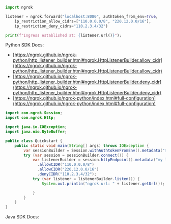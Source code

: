 ```python
import ngrok

listener = ngrok.forward("localhost:8080", authtoken_from_env=True,
    ip_restriction_allow_cidrs=["110.0.0.0/8", "220.12.0.0/16"],
    ip_restriction_deny_cidrs="110.2.3.4/32")

print(f"Ingress established at: {listener.url()}");
```

Python SDK Docs:

- [https://ngrok.github.io/ngrok-python/http_listener_builder.html#ngrok.HttpListenerBuilder.allow_cidr](https://ngrok.github.io/ngrok-python/http_listener_builder.html#ngrok.HttpListenerBuilder.allow_cidr)
- [https://ngrok.github.io/ngrok-python/http_listener_builder.html#ngrok.HttpListenerBuilder.deny_cidr](https://ngrok.github.io/ngrok-python/http_listener_builder.html#ngrok.HttpListenerBuilder.deny_cidr)
- [https://ngrok.github.io/ngrok-python/index.html#full-configuration](https://ngrok.github.io/ngrok-python/index.html#full-configuration)

```java
import com.ngrok.Session;
import com.ngrok.Http;

import java.io.IOException;
import java.nio.ByteBuffer;

public class Quickstart {
    public static void main(String[] args) throws IOException {
        var sessionBuilder = Session.withAuthtokenFromEnv().metadata("my session");
        try (var session = sessionBuilder.connect()) {
            var listenerBuilder = session.httpEndpoint().metadata("my listener")
              .allowCIDR("110.0.0.0/8")
              .allowCIDR("220.12.0.0/16")
              .denyCIDR("110.2.3.4/32");
            try (var listener = listenerBuilder.listen()) {
                System.out.println("ngrok url: " + listener.getUrl());

            }
        }
    }
}

```

Java SDK Docs:
